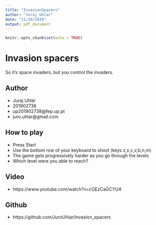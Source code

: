 ```yaml
---
title: "InvasionSpacers"
author: "Juraj Uhlar"
date: "11/20/2019"
output: pdf_document
---
```


```r
knitr::opts_chunk$set(echo = TRUE)
```

# Invasion spacers

So it's space invaders, but you control the invaders.

## Author

* Juraj Uhlár
* 201902738
* up201902738@fep.up.pt
* juro.uhlar@gmail.com

## How to play

* Press Start
* Use the bottom row of your keyboard to shoot (keys z,x,c,v,b,n,m)
* The game gets progressively harder as you go through the levels
* Which level were you able to reach?

## Video

* https://www.youtube.com/watch?v=cOEzCaGCYU4

## Github

* https://github.com/JuroUhlar/invasion_spacers



